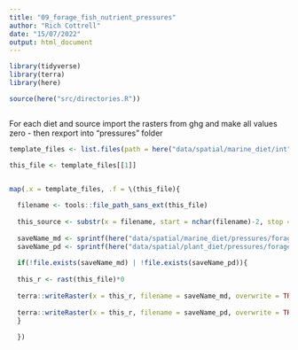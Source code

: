 ```yaml
---
title: "09_forage_fish_nutrient_pressures"
author: "Rich Cottrell"
date: "15/07/2022"
output: html_document
---
```



```r

library(tidyverse)
library(terra)
library(here)

source(here("src/directories.R"))



```

For each diet and source import the rasters from ghg and make all values zero - then rexport into "pressures" folder

```r

template_files <- list.files(path = here("data/spatial/marine_diet/int"), pattern = "ghg", full.names = TRUE)

this_file <- template_files[[1]]


map(.x = template_files, .f = \(this_file){
  
  filename <- tools::file_path_sans_ext(this_file)
  
  this_source <- substr(x = filename, start = nchar(filename)-2, stop = nchar(filename))
  
  saveName_md <- sprintf(here("data/spatial/marine_diet/pressures/forage_fish_nutrient_pressure_%s.tif"), this_source)
  saveName_pd <- sprintf(here("data/spatial/plant_diet/pressures/forage_fish_nutrient_pressure_%s.tif"), this_source)
  
  if(!file.exists(saveName_md) | !file.exists(saveName_pd)){
  
  this_r <- rast(this_file)*0
  
  terra::writeRaster(x = this_r, filename = saveName_md, overwrite = TRUE)
  
  terra::writeRaster(x = this_r, filename = saveName_pd, overwrite = TRUE)
  }
  
  })

```